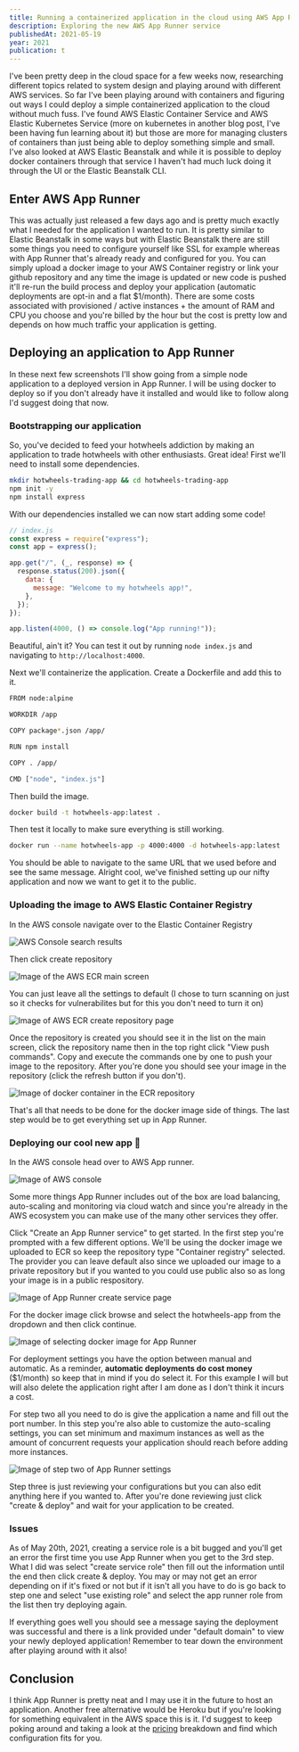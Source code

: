 ```yaml
---
title: Running a containerized application in the cloud using AWS App Runner
description: Exploring the new AWS App Runner service
publishedAt: 2021-05-19
year: 2021
publication: t
---
```


I've been pretty deep in the cloud space for a few weeks now, researching different topics related to system design and playing around with different AWS services. So far I've been playing around with containers and figuring out ways I could deploy a simple containerized application to the cloud without much fuss. I've found AWS Elastic Container Service and AWS Elastic Kubernetes Service (more on kubernetes in another blog post, I've been having fun learning about it) but those are more for managing clusters of containers than just being able to deploy something simple and small. I've also looked at AWS Elastic Beanstalk and while it is possible to deploy docker containers through that service I haven't had much luck doing it through the UI or the Elastic Beanstalk CLI.

## Enter AWS App Runner

This was actually just released a few days ago and is pretty much exactly what I needed for the application I wanted to run. It is pretty similar to Elastic Beanstalk in some ways but with Elastic Beanstalk there are still some things you need to configure yourself like SSL for example whereas with App Runner that's already ready and configured for you. You can simply upload a docker image to your AWS Container registry or link your github repository and any time the image is updated or new code is pushed it'll re-run the build process and deploy your application (automatic deployments are opt-in and a flat $1/month). There are some costs associated with provisioned / active instances + the amount of RAM and CPU you choose and you're billed by the hour but the cost is pretty low and depends on how much traffic your application is getting.

## Deploying an application to App Runner

In these next few screenshots I'll show going from a simple node application to a deployed version in App Runner. I will be using docker to deploy so if you don't already have it installed and would like to follow along I'd suggest doing that now.

### Bootstrapping our application

So, you've decided to feed your hotwheels addiction by making an application to trade hotwheels with other enthusiasts. Great idea! First we'll need to install some dependencies.

```bash
mkdir hotwheels-trading-app && cd hotwheels-trading-app
npm init -y
npm install express
```

With our dependencies installed we can now start adding some code!

```javascript
// index.js
const express = require("express");
const app = express();

app.get("/", (_, response) => {
  response.status(200).json({
    data: {
      message: "Welcome to my hotwheels app!",
    },
  });
});

app.listen(4000, () => console.log("App running!"));
```

Beautiful, ain't it? You can test it out by running `node index.js` and navigating to `http://localhost:4000`.

Next we'll containerize the application. Create a Dockerfile and add this to it.

```bash
FROM node:alpine

WORKDIR /app

COPY package*.json /app/

RUN npm install

COPY . /app/

CMD ["node", "index.js"]
```

Then build the image.

```bash
docker build -t hotwheels-app:latest .
```

Then test it locally to make sure everything is still working.

```bash
docker run --name hotwheels-app -p 4000:4000 -d hotwheels-app:latest
```

You should be able to navigate to the same URL that we used before and see the same message. Alright cool, we've finished setting up our nifty application and now we want to get it to the public.

### Uploading the image to AWS Elastic Container Registry

In the AWS console navigate over to the Elastic Container Registry

![AWS Console search results](https://www.datocms-assets.com/44755/1621569095-console.png)

Then click create repository

![Image of the AWS ECR main screen](https://www.datocms-assets.com/44755/1621569099-ecr1.png)

You can just leave all the settings to default (I chose to turn scanning on just so it checks for vulnerabilites but for this you don't need to turn it on)

![Image of AWS ECR create repository page](https://www.datocms-assets.com/44755/1621569102-ecr2.png)

Once the repository is created you should see it in the list on the main screen, click the repository name then in the top right click "View push commands". Copy and execute the commands one by one to push your image to the repository. After you're done you should see your image in the repository (click the refresh button if you don't).

![Image of docker container in the ECR repository](https://www.datocms-assets.com/44755/1621569528-ecr4.png)

That's all that needs to be done for the docker image side of things. The last step would be to get everything set up in App Runner.

### Deploying our cool new app 🚀

In the AWS console head over to AWS App runner.

![Image of AWS console](https://www.datocms-assets.com/44755/1621571455-runner1.png)

Some more things App Runner includes out of the box are
load balancing, auto-scaling and monitoring via cloud watch and since you're already in the AWS ecosystem you can make use of the many other services they offer.

Click "Create an App Runner service" to get started. In the first step you're prompted with a few different options. We'll be using the docker image we uploaded to ECR so keep the repository type "Container registry" selected. The provider you can leave default also since we uploaded our image to a private repository but if you wanted to you could use public also so as long your image is in a public respository.

![Image of App Runner create service page](https://www.datocms-assets.com/44755/1621571459-runner2.png)

For the docker image click browse and select the hotwheels-app from the dropdown and then click continue.

![Image of selecting docker image for App Runner](https://www.datocms-assets.com/44755/1621571463-runner3.png)

For deployment settings you have the option between manual and automatic. As a reminder, **automatic deployments do cost money** ($1/month) so keep that in mind if you do select it. For this example I will but will also delete the application right after I am done as I don't think it incurs a cost.

For step two all you need to do is give the application a name and fill out the port number. In this step you're also able to customize the auto-scaling settings, you can set minimum and maximum instances as well as the amount of concurrent requests your application should reach before adding more instances.

![Image of step two of App Runner settings](https://www.datocms-assets.com/44755/1621571466-runner4.png)

Step three is just reviewing your configurations but you can also edit anything here if you wanted to. After you're done reviewing just click "create & deploy" and wait for your application to be created.

### Issues

As of May 20th, 2021, creating a service role is a bit bugged and you'll get an error the first time you use App Runner when you get to the 3rd step. What I did was select "create service role" then fill out the information until the end then click create & deploy. You may or may not get an error depending on if it's fixed or not but if it isn't all you have to do is go back to step one and select "use existing role" and select the app runner role from the list then try deploying again.

If everything goes well you should see a message saying the deployment was successful and there is a link provided under "default domain" to view your newly deployed application! Remember to tear down the environment after playing around with it also!

## Conclusion

I think App Runner is pretty neat and I may use it in the future to host an application. Another free alternative would be Heroku but if you're looking for something equivalent in the AWS space this is it. I'd suggest to keep poking around and taking a look at the [pricing](https://aws.amazon.com/apprunner/pricing/) breakdown and find which configuration fits for you.
